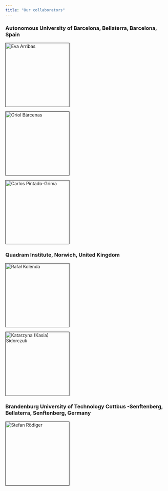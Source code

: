 ```yaml
---
title: "Our collaborators"
---
```


### Autonomous University of Barcelona, Bellaterra, Barcelona, Spain
::: {layout-ncol=5}
[![Eva Arribas](fig/ppl/ea.png "Eva Arribas"){width=200}]()

[![Oriol Bárcenas](fig/ppl/ob.png "Oriol Bárcenas"){width=200}]()

[![Carlos Pintado-Grima](fig/ppl/cp.png "Carlos Pintado-Grima"){width=200}]()
:::

### Quadram Institute, Norwich, United Kingdom
::: {layout-ncol=5}
[![Rafał Kolenda](fig/github.png "Rafał Kolenda"){width=200}]()

[![Katarzyna (Kasia) Sidorczuk](fig/github.png "Katarzyna (Kasia) Sidorczuk"){width=200}]()
:::

### Brandenburg University of Technology Cottbus -Senftenberg, Bellaterra, Senftenberg, Germany
::: {layout-ncol=5}
[![Stefan Rödiger](fig/github.png "Stefan Rödiger"){width=200}]()

:::